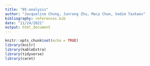 ```yaml
---
title: "05-analysis"
author: "Jacqueline Chong, Junrong Zhu, Macy Chan, Vadim Taskaev"
bibliography: references.bib
date: "11/24/2021"
output: html_document
---
```


```r
knitr::opts_chunk$set(echo = TRUE)
library(knitr)
library(kableExtra)
library(tidyverse)
library(caret)
```